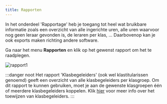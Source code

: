 ```yaml
---
title: Rapporten
---
```


In het onderdeel 'Rapportage' heb je toegang tot heel wat bruikbare informatie zoals een overzicht van alle ingerichte uren, alle uren waarvoor nog geen leraar gevonden is, de leraren per klas, ... Daarbovenop kan je ook exports maken richting andere software.

Ga naar het menu **Rapporten** en klik op het gewenst rapport om het te raadplegen. 

![rapport1](./rapport1.PNG)

:::danger noot
Het rapport 'Klasbegeleiders' (ook wel klastitularissen genoemd) geeft een overzicht van alle klasbegeleiders per klasgroep. Om dit rapport te kunnen gebruiken, moet je aan de gewenste klasgroepen één of meerdere klasbegeleiders koppelen. Klik [hier](/opdrachten/structuur/#d-klasbegeleidersklastitularissen-aanwijzen) voor meer info over het toewijzen van klasbegeleiders. 
::: 



